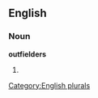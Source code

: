 
==English==

===Noun===
'''outfielders'''

# {{plural of|[[outfielder]]}}

[[Category:English plurals]]